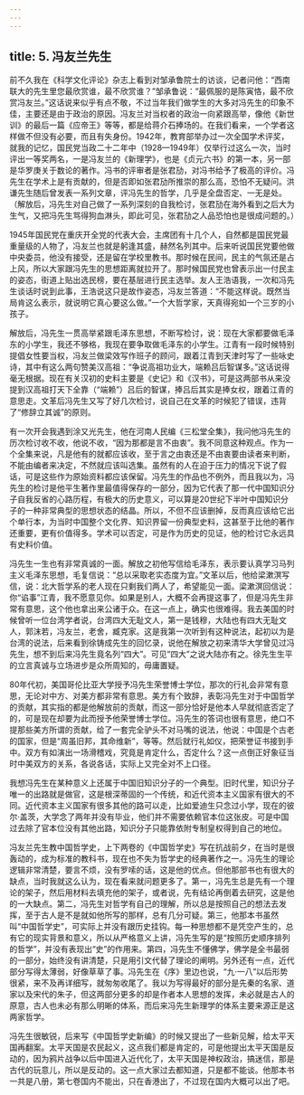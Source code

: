 ```yaml
---
---
---
```

title: 5. 冯友兰先生
---




前不久我在《科学文化评论》杂志上看到对邹承鲁院士的访谈，记者问他：“西南联大的先生里您最欣赏谁，最不欣赏谁？”邹承鲁说：“最佩服的是陈寅恪，最不欣赏冯友兰。”这话说来似乎有点不敬，不过当年我们做学生的大多对冯先生的印象不佳，主要还是由于政治的原因。冯友兰对当权者的政治一向紧跟高举，像他《新世训》的最后一篇《应帝王》等等，都是给蒋介石捧场的。在我们看来，一个学者这样做不但没有必要，而且有失身份。1942年，教育部举办过一次全国学术评奖，就我的记忆，国民党当政二十二年中（1928—1949年）仅举行过这么一次，当时评出一等奖两名，一是冯友兰的《新理学》，也是《贞元六书》的第一本，另一部是华罗庚关于数论的著作。冯书的评审者是张君劢，对冯书给予了极高的评价。冯先生在学术上是有贡献的，但是否即如张君劢所推崇的那么高，恐怕不无疑问。洪谦先生随后曾发表一系列文章，评冯先生的哲学，几乎是全盘否定、一无是处。（解放后，冯先生对自己做了一系列深刻的自我检讨，张君劢在海外看到之后大为生气，又把冯先生骂得狗血淋头，即此可见，张君劢之人品恐怕也是很成问题的。）

1945年国民党在重庆开全党的代表大会，主席团有十几个人，自然都是国民党最重量级的人物了，冯友兰也就是躬逢其盛，赫然名列其中。后来听说国民党要他做中央委员，他没有接受，还是留在学校里教书。那时候在民间，民主的气氛还是占上风，所以大家跟冯先生的思想距离就拉开了。那时候国民党也曾表示出一付民主的姿态，街道上贴出选民榜，要在基层进行民主选举。友人王浩语我，一次和冯先生谈话时说到此事，王浩说这只是故作姿态，冯友兰答道：“不能这样说。既然当局肯这么表示，就说明它真心要这么做。”一个大哲学家，天真得宛如一个三岁的小孩子。

解放后，冯先生一贯高举紧跟毛泽东思想，不断写检讨，说：现在大家都要做毛泽东的小学生，我还不够格，我现在要争取做毛泽东的小学生。江青有一段时候特别提倡女性要当权，冯友兰做梁效写作班子的顾问，跟着江青到天津时写了一些咏史诗，其中有这么两句赞美汉高祖：“争说高祖功业大，端赖吕后智谋多。”这话说得毫无根据。现在有关汉初的史料主要是《史记》和《汉书》，可是这两部书从来没提到汉高祖打天下全靠（“端赖”）吕后的智谋，捧吕后其实是捧女权，跟着江青的意思走。文革后冯先生又写了好几次检讨，说自己在文革的时候犯了错误，违背了“修辞立其诚”的原则。

有一次开会我遇到涂又光先生，他在河南人民编《三松堂全集》，我问他冯先生的历次检讨收不收，他说不收，“因为那都是言不由衷”。我不同意这种观点。作为一个全集来说，凡是他有的就都应该收，至于言之由衷还是不由衷要由读者来判断，不能由编者来决定，不然就应该叫选集。虽然有的人在迫于压力的情况下说了假话，可是这些作为原始资料都应该保留。冯先生的作品也不例外，而且我以为，冯先生的检讨是他平生著作里最值得保存的一部分，因为它代表了那一代中国知识分子自我反省的心路历程，有极大的历史意义，可以算是20世纪下半叶中国知识分子的一种非常典型的思想状态的结晶。所以，不但不应该删掉，反而真应该给它出个单行本，为当时中国整个文化界、知识界留一份典型史料，这甚至于比他的著作还重要，更有价值得多。学术可以否定，可是作为历史的见证，他的检讨它永远具有史料价值。

冯先生一生也有非常真诚的一面。解放之初他写信给毛泽东，表示要认真学习马列主义毛泽东思想，毛复信说：“总以采取老实态度为宜。”文革以后，他给梁漱溟写信，说：北大哲学系的老人现在只剩我们两人了，希望能见一面。梁漱溟回信说：你“谄事”江青，我不愿意见你。如果是别人，大概不会再提这事了，但是冯先生非常有意思，这个他也拿出来公诸于众。在这一点上，确实也很难得。我去美国的时候曾听一位台湾学者说，台湾四大无耻文人，第一是钱穆，大陆也有四大无耻文人，郭沫若，冯友兰，老舍，臧克家。这是我第一次听到有这种说法，起初以为是台湾的说法，后来看到徐铸成先生的回忆录，说他在解放之初来清华大学曾见过冯先生，想不到后来冯先生竟名列“四大”。可见“四大”之说大陆亦有之。徐先生生平的立言真诚与立场进步是众所周知的，毋庸置疑。

80年代初，美国哥伦比亚大学授予冯先生荣誉博士学位，那次的行礼会非常有意思，无论对中方、对美方都非常有意思。美方有个致辞，表彰冯先生对于中国哲学的贡献，其实指的都是他解放前的贡献，而这一部分恰好是他本人早就彻底否定了的，可是现在却要为此而授予他荣誉博士学位。冯先生的答词也很有意思，绝口不提那些美方所谓的贡献，给了一套完全驴头不对马嘴的说法，他说：中国是个古老的国家，但是“周虽旧邦，其命维新”，等等。然后就行礼如仪，把荣誉证书接到手中。双方有如演出一场滑稽戏，究竟是肯定什么，否定什么？这一点倒正好象征当时中美双方的关系，各说各话，实际上又完全对不上口径。

我想冯先生在某种意义上还属于中国旧知识分子的一个典型。旧时代里，知识分子唯一的出路就是做官，这是根深蒂固的一个传统，和近代资本主义国家有很大的不同。近代资本主义国家有很多其他的路可以走，比如爱迪生只念过小学，现在的彼尔·盖茨，大学念了两年并没有毕业，他们并不需要依赖官本位这张皮。可是中国过去除了官本位没有其他出路，知识分子只能靠依附专制皇权得到自己的地位。

冯友兰先生教中国哲学史，上下两卷的《中国哲学史》写在抗战前夕，在当时是很轰动的，成为标准的教科书，现在也不失为哲学史的经典著作之一。冯先生的理论逻辑非常清楚，要言不烦，没有罗嗦的话，这是他的优点。但他那部书也有很大的缺点，当时我就这么认为，现在看来就问题更多了。第一，冯先生总是先有一个理论的架子，然后用材料去填充他的架子，或者说，先有结论再倒着去研究，这是他的一大缺点。第二，冯先生对哲学有自己的理解，所以总是按照自己的想法去发挥，至于古人是不是就如他所写的那样，总有几分可疑。第三，他那本书虽然叫“中国哲学史”，可实际上并没有跟历史挂钩。每一种思想都不是凭空产生的，总有它的现实背景和意义，所以从严格意义上讲，冯先生写的是“按照历史顺序排列的哲学”，并没有表现出“史”的作用来。第四，冯先生不懂佛学，佛学是全书最弱的一部分，始终没有讲清楚，只是用引文代替了理论的阐明。另外还有一点，近代部分写得太薄弱，好像草草了事。冯先生在《序》里边也说，“九·一八”以后形势很紧，来不及再详细写，就匆匆收尾了。我以为写得最好的部分是先秦的名家、道家以及宋代的朱子，但这两部分更多的却是作者本人思想的发挥，未必就是古人的原意，古人也未必有那么明晰的体系，而后来冯先生新理学的体系主要来源正是这两家哲学。

冯先生很敏锐，后来写《中国哲学史新编》的时候又提出了一些新见解，给太平天国再翻案。太平天国是农民起义，这点我们都是肯定的，可是他提出太平天国是反动的，因为鸦片战争以后中国进入近代化了，太平天国是神权政治，搞迷信，那是古代的玩意儿，所以是反动的。这一点大家过去都知道，只是都不能谈。他那本书一共是八册，第七卷国内不能出，只在香港出了，不过现在国内大概可以出了吧。